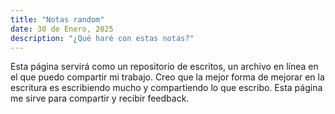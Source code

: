 ```yaml
---
title: "Notas random"
date: 30 de Enero, 2025
description: "¿Qué haré con estas notas?"
---
```


Esta página servirá como un repositorio de escritos, un archivo en línea en el que puedo compartir mi trabajo. Creo que la mejor forma de mejorar en la escritura es escribiendo mucho y compartiendo lo que escribo. Esta página me sirve para compartir y recibir feedback.